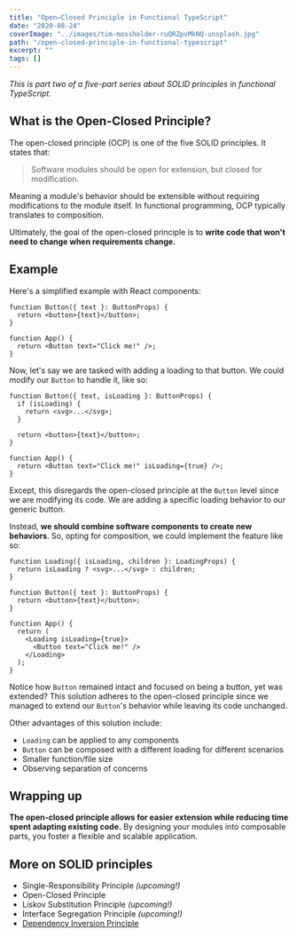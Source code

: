```yaml
---
title: "Open–Closed Principle in Functional TypeScript"
date: "2020-08-24"
coverImage: "../images/tim-mossholder-ruQRZpvMkNQ-unsplash.jpg"
path: "/open-closed-principle-in-functional-typescript"
excerpt: ""
tags: []
---
```


_This is part two of a five-part series about SOLID principles in functional TypeScript._

## What is the Open-Closed Principle?

The open-closed principle (OCP) is one of the five SOLID principles. It states that:

> Software modules should be open for extension, but closed for modification.

Meaning a module's behavior should be extensible without requiring modifications to the module itself.
In functional programming, OCP typically translates to composition.

Ultimately, the goal of the open-closed principle is to **write code that won't need to change when requirements change.**

## Example

Here's a simplified example with React components:

```tsx
function Button({ text }: ButtonProps) {
  return <button>{text}</button>;
}

function App() {
  return <Button text="Click me!" />;
}
```

Now, let's say we are tasked with adding a loading to that button. We could modify our `Button` to handle it, like so:

```tsx
function Button({ text, isLoading }: ButtonProps) {
  if (isLoading) {
    return <svg>...</svg>;
  }

  return <button>{text}</button>;
}

function App() {
  return <Button text="Click me!" isLoading={true} />;
}
```

Except, this disregards the open-closed principle at the `Button` level since we are modifying its code.
We are adding a specific loading behavior to our generic button.

Instead, **we should combine software components to create new behaviors**.
So, opting for composition, we could implement the feature like so:

```tsx
function Loading({ isLoading, children }: LoadingProps) {
  return isLoading ? <svg>...</svg> : children;
}

function Button({ text }: ButtonProps) {
  return <button>{text}</button>;
}

function App() {
  return (
    <Loading isLoading={true}>
      <Button text="Click me!" />
    </Loading>
  );
}
```

Notice how `Button` remained intact and focused on being a button, yet was extended?
This solution adheres to the open-closed principle since we managed to extend our `Button`'s behavior while leaving its code unchanged.

Other advantages of this solution include:

- `Loading` can be applied to any components
- `Button` can be composed with a different loading for different scenarios
- Smaller function/file size
- Observing separation of concerns

## Wrapping up

**The open-closed principle allows for easier extension while reducing time spent adapting existing code.**
By designing your modules into composable parts, you foster a flexible and scalable application.

## More on SOLID principles

- Single-Responsibility Principle _(upcoming!)_
- Open-Closed Principle
- Liskov Substitution Principle _(upcoming!)_
- Interface Segregation Principle _(upcoming!)_
- [Dependency Inversion Principle](/dependency-inversion-principle-in-functional-typescript)
